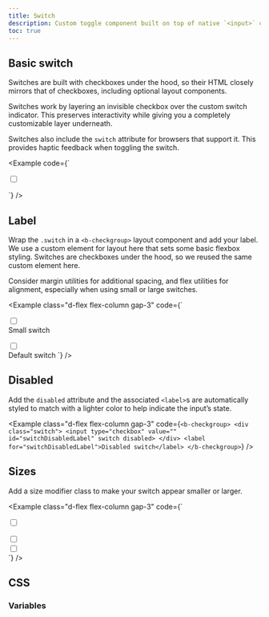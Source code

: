 ```yaml
---
title: Switch
description: Custom toggle component built on top of native `<input>` checkbox elements.
toc: true
---
```


## Basic switch

Switches are built with checkboxes under the hood, so their HTML closely mirrors that of checkboxes, including optional layout components.

Switches work by layering an invisible checkbox over the custom switch indicator. This preserves interactivity while giving you a completely customizable layer underneath.

Switches also include the `switch` attribute for browsers that support it. This provides haptic feedback when toggling the switch.

<Example code={`<div class="switch">
    <input type="checkbox" value="" id="switch" switch>
  </div>`} />

## Label

Wrap the `.switch` in a `<b-checkgroup>` layout component and add your label. We use a custom element for layout here that sets some basic flexbox styling. Switches are checkboxes under the hood, so we reused the same custom element here.

Consider margin utilities for additional spacing, and flex utilities for alignment, especially when using small or large switches.

<Example class="d-flex flex-column gap-3" code={`<b-checkgroup>
    <div class="switch switch-sm mt-1">
      <input type="checkbox" value="" id="switchSmLabel" switch>
    </div>
    <label for="switchSmLabel">Small switch</label>
  </b-checkgroup>

  <b-checkgroup>
    <div class="switch">
      <input type="checkbox" value="" id="switchMdLabel" switch>
    </div>
    <label for="switchMdLabel">Default switch</label>
  </b-checkgroup>`} />

## Disabled

Add the `disabled` attribute and the associated `<label>`s are automatically styled to match with a lighter color to help indicate the input’s state.

<Example class="d-flex flex-column gap-3" code={`<b-checkgroup>
    <div class="switch">
      <input type="checkbox" value="" id="switchDisabledLabel" switch disabled>
    </div>
    <label for="switchDisabledLabel">Disabled switch</label>
  </b-checkgroup>`} />

## Sizes

Add a size modifier class to make your switch appear smaller or larger.

<Example class="d-flex flex-column gap-3" code={`<div class="switch switch-sm">
    <input type="checkbox" value="" id="switchSizeSm" switch>
  </div>
  <div class="switch">
    <input type="checkbox" value="" id="switchSizeMd" switch>
  </div>
  <div class="switch switch-lg">
    <input type="checkbox" value="" id="switchSizeLg" switch>
  </div>`} />

## CSS

### Variables

<ScssDocs name="switch-css-variables" file="scss/forms/_switch.scss" />
